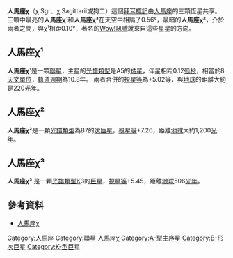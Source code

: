'''人馬座χ'''（χ Sgr、χ Sagittarii或狗二）這個[[拜耳命名法|拜耳標記]]由[[人馬座|人馬座]]的三顆恆星共享。三顆中最亮的'''人馬座χ¹'''和'''人馬座χ³'''在天空中相隔了0.56°，最暗的'''人馬座χ²'''，介於兩者之間，與χ¹相距0.10°，著名的[[Wow!訊號|Wow!訊號]]就來自這些星星的方向。

{{clear}}
==人馬座χ¹ ==
{{Starbox short |
 name=人馬座χ¹|
 epoch=[[J2000.0|J2000.0]] |
 constell=[[人馬座|人馬座]] |
 星官 = 狗 ([[斗宿|斗宿]]) |
 ra=19<sup>h</sup> 25<sup>m</sup> 16.5<sup>s</sup> |
 dec=-24° 30' 31" |
 spectral=A4IV/V |
 appmag_v=+5.02 |
 absmag_v=+0.86 |
 dist_ly=221 ± 17 |
 dist_pc=68 ± 5 |
 names=人馬座47, [[Star_catalogue#BS,_BSC,_HR|HR]] 7362,<BR/>[[Henry_Draper_Catalogue|HD]] 182369, [[Star_catalogue#SAO|SAO]] 188101,<BR/>[[Hipparcos|HIP]] 95477, CCDM 19253-2431
}}
'''人馬座χ¹'''是一顆[[聯星|聯星]]，主星的[[光譜類型|光譜類型]]是A5的[[主序星|矮星]]，伴星相距0.12[[弧秒|弧秒]]，相當於8[[天文單位|天文單位]]，[[軌道週期|軌道週期]]為10.8年。 兩者合併的[[視星等|視星等]]為+5.02等，與[[地球|地球]]的距離大約是220[[光年|光年]]。

{{clear}}
==人馬座χ² ==
{{Starbox short |
 name=人馬座χ²|
 epoch=[[J2000.0|J2000.0]] |
 constell=[[人馬座|人馬座]] |
 星官 =  ([[斗宿|斗宿]]) |
 ra=19<sup>h</sup> 25<sup>m</sup> 22.3<sup>s</sup> |
 dec=-24° 24' 44" |
 spectral=B7IV |
 appmag_v=+7.27 |
 absmag_v=-0.57 |
 dist_ly=1200 ± 500 |
 dist_pc=370 ± 150 |
 names=人馬座48, [[Henry_Draper_Catalogue|HD]] 182391,<br />[[Hipparcos|HIP]] 95486
}}
'''人馬座χ²'''是一顆[[光譜類型|光譜類型]]為B7的[[次巨星|次巨星]]，[[視星等|視星等]]+7.26，距離[[地球|地球]]大約1,200[[光年|光年]]。

{{clear}}
== 人馬座χ³ ==
{{Starbox short |
 name=人馬座χ³ |
 epoch=[[J2000.0|J2000.0]] |
 constell=[[人馬座|人馬座]] |
 星官 = ([[斗宿|斗宿]]) |
 ra=19<sup>h</sup> 25<sup>m</sup> 29.7<sup>s</sup> |
 dec=-23° 57' 44" |
 spectral=K3III |
 appmag_v=+5.45 |
 absmag_v=-0.50 |
 dist_ly=506 ± 81 |
 dist_pc=155 ± 25 |
 names=人馬座49, [[Star_catalogue#BS,_BSC,_HR|HR]] 7363,<BR/>[[Henry_Draper_Catalogue|HD]] 182416, [[Star_catalogue#SAO|SAO]] 188105,<BR/>[[Hipparcos|HIP]] 95503
}}
'''人馬座χ³ ''' 是一顆[[光譜類型|光譜類型]]K3的[[巨星|巨星]]，[[視星等|視星等]]+5.45，距離[[地球|地球]]506[[光年|光年]]。

== 參考資料 ==
* [http://www.freebase.com/view/en/chi_sagittarii 人馬座χ]{{Dead link|date=2020年2月 |bot=InternetArchiveBot |fix-attempted=yes }}

[[Category:人馬座|Category:人馬座]]
[[Category:聯星|Category:聯星]]
[[Category:拜耳天體|人馬座χ]]
[[Category:A-型主序星|Category:A-型主序星]]
[[Category:B-形次巨星|Category:B-形次巨星]]
[[Category:K-型巨星|Category:K-型巨星]]

{{star-system-stub}}